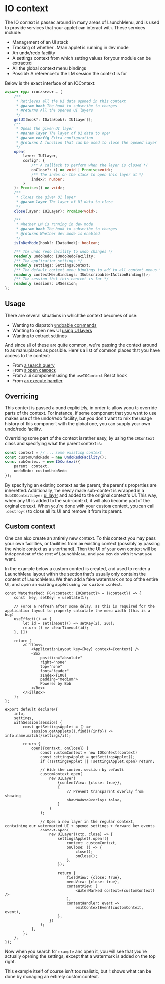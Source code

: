 # IO context

The IO context is passed around in many areas of LaunchMenu, and is used to provide services that your applet can interact with. These services include:

-   Management of an UI stack
-   Tracking of whether LM/an applet is running in dev mode
-   An undo/redo facility
-   A settings context from which setting values for your module can be extracted
-   All the global context menu bindings
-   Possibly A reference to the LM session the context is for

Below is the exact interface of an IOContext:

```ts title=IIOContext.ts source=https://github.com/LaunchMenu/LaunchMenu/blob/master/packages/core/src/context/_types/IIOContext.ts
export type IIOContext = {
    /**
     * Retrieves all the UI data opened in this context
     * @param hook The hook to subscribe to changes
     * @returns All the opened UI layers
     */
    getUI(hook?: IDataHook): IUILayer[];
    /**
     * Opens the given UI layer
     * @param layer The layer of UI data to open
     * @param config Extra configuration
     * @returns A function that can be used to close the opened layer
     */
    open(
        layer: IUILayer,
        config?: {
            /** A callback to perform when the layer is closed */
            onClose?: () => void | Promise<void>;
            /** The index on the stack to open this layer at */
            index?: number;
        }
    ): Promise<() => void>;
    /**
     * Closes the given UI layer
     * @param layer The layer of UI data to close
     */
    close(layer: IUILayer): Promise<void>;

    /**
     * Whether LM is running in dev mode
     * @param hook The hook to subscribe to changes
     * @returns Whether dev mode is enabled
     */
    isInDevMode(hook?: IDataHook): boolean;

    /** The undo redo facility to undo changes */
    readonly undoRedo: IUndoRedoFacility;
    /** The application settings */
    readonly settings: SettingsContext;
    /** The default context menu bindings to add to all context menus */
    readonly contextMenuBindings: ISubscribable<IActionBinding[]>;
    /** The session that this context is for */
    readonly session?: LMSession;
};
```

## Usage

There are several situations in whichthe context becomes of use:

-   Wanting to dispatch [undoable commands]() <!-- TODO: add reference -->
-   Wanting to open new UI [using UI layers]() <!-- TODO: add reference -->
-   Wanting to extract settings

And since all of these are quite common, we're passing the context around to as manu places as possible. Here's a list of common places that you have access to the context:

-   From [a search query](/docs/concepts/interaction/search-system#searchables)
-   From [a open callback](http://localhost:3000/docs/concepts/applet-format#open)
-   From a ui component using the `useIOContext` React hook
-   From [an execute handler]() <!-- TODO: add reference -->

## Overriding

This context is passed around explicitely, in order to allow yoou to override parts of the context. For instance, if some component that you want to use makes use of the undo/redo facility, but you don't want to mix the usage history of this component with the global one, you can supply your own undo/redo facility.

Overriding some part of the context is rather easy, by using the `IOContext` class and specifying what the parent context is:

```ts title=contextOverrideExample.ts
const context = // ... some existing context
const customUndoRedo = new UndoRedoFacility();
const subContext = new IOContext({
    parent: context,
    undoRedo: customUndoRedo
});
```

By specifying an existing context as the parent, the parent's properties are inheretted. Additionally, the newly made sub-context is wrapped in a `SubIOContextLayer` [ui layer]() <!-- TODO: add reference --> and added to the original context's UI. This way, when any UI is added to the sub-context, it will also become part of the orginal context. When you're done with your custom context, you can call `.destroy()` to close all its UI and remove it from its parent.

## Custom context

One can also create an antirely new context. To this context you may pass your own facilities, or facilities from an existing context (possibly by passing the whole context as a shorthand). Then the UI of your own context will be independent of the rest of LaunchMenu, and you can do with it what you want.

In the example below a custom context is created, and used to render a LaunchMenu layout within the section that's usually only contains the content of LaunchMenu. We then add a fake watermark on top of the entire UI, and open an existing applet using our custom context:

```tsx title=src/index.tsx source=https://github.com/LaunchMenu/LM-applet-examples/tree/main/examples/baseContext
const WaterMarked: FC<{context: IOContext}> = ({context}) => {
    const [key, setKey] = useState(1);

    // Force a refresh after some delay, as this is required for the application layout to properly calculate the menu width (this is a bug)
    useEffect(() => {
        let id = setTimeout(() => setKey(2), 200);
        return () => clearTimeout(id);
    }, []);

    return (
        <FillBox>
            <ApplicationLayout key={key} context={context} />
            <Box
                position="absolute"
                right="none"
                top="none"
                font="header"
                zIndex={100}
                padding="medium">
                Powered by Bob
            </Box>
        </FillBox>
    );
};

export default declare({
    info,
    settings,
    withSession(session) {
        const getSettingsApplet = () =>
            session.getApplets().find(({info}) => info.name.match(/settings/i));

        return {
            open({context, onClose}) {
                const customContext = new IOContext(context);
                const settingsApplet = getSettingsApplet();
                if (!settingsApplet || !settingsApplet.open) return;

                // Hide the content section by default
                customContext.open(
                    new UILayer(
                        {contentView: {close: true}},
                        {
                            // Prevent transparent overlay from showing
                            showNodataOverlay: false,
                        }
                    )
                );

                // Open a new layer in the regular context,  containing our watermarked UI + opened settings + forward key events
                context.open(
                    new UILayer((ctx, close) => {
                        settingsApplet!.open!({
                            context: customContext,
                            onClose: () => {
                                close();
                                onClose();
                            },
                        });

                        return {
                            fieldView: {close: true},
                            menuView: {close: true},
                            contentView: (
                                <WaterMarked context={customContext} />
                            ),
                            contentHandler: event =>
                                emitContextEvent(customContext, event),
                        };
                    })
                );
            },
        };
    },
});
```

Now when you search for `example` and open it, you will see that you're actually opening the settings, except that a watermark is added on the top right.

This example itself of course isn't too realistic, but it shows what can be done by managing an entirely custom context.

